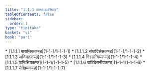 ```yaml
---
title: "1.1.1 कत्थपञ्ञत्तिवार"
tableOfContents: false
sidebar:
  order: 1
type: "tipitaka"
basket: "vi"
book: "pari"
---
```



<DynamicBreadcrumb />



<TableOfContents book="pari" section="1.1.1">
* [1.1.1.1 पाराजिककण्ड](1-1-1/1-1-1-1)
* [1.1.1.2 संघादिसेसकण्ड](1-1-1/1-1-1-2)
* [1.1.1.3 अनियतकण्ड](1-1-1/1-1-1-3)
* [1.1.1.4 निस्सग्गियकण्ड](1-1-1/1-1-1-4)
* [1.1.1.5 पाचित्तियकण्ड](1-1-1/1-1-1-5)
* [1.1.1.6 पाटिदेसनीयकण्ड](1-1-1/1-1-1-6)
* [1.1.1.7 सेखियकण्ड](1-1-1/1-1-1-7)
</TableOfContents>